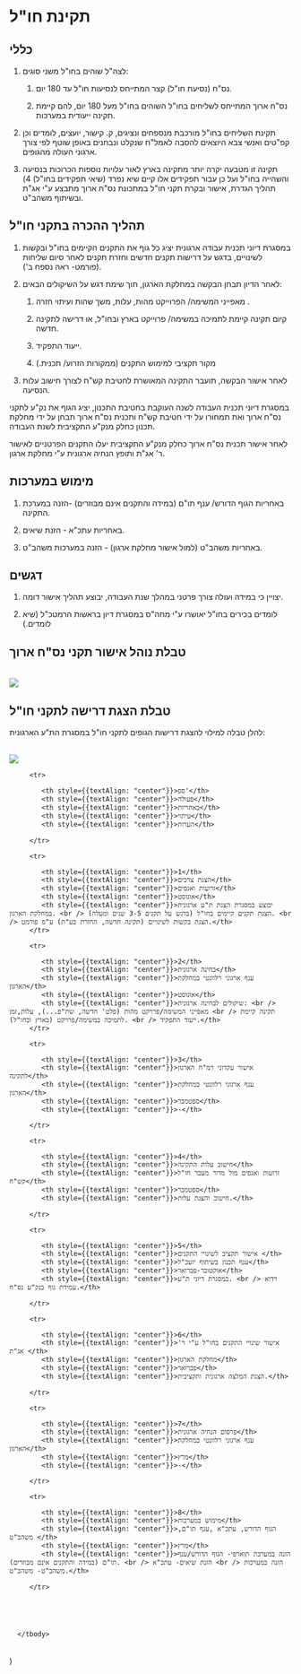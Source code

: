 
# תקינת חו"ל

## כללי

1) לצה"ל שוהים בחו"ל משני סוגים:

   1) נס"ח (נסיעת חו"ל) קצר  המתייחס לנסיעות חו"ל עד 180 יום. 

   2) נס"ח ארוך  המתייחס לשליחים בחו"ל השוהים בחו"ל מעל 180 יום, להם קיימת תקינה ייעודית במערכות. 

2) תקינת השליחים בחו"ל מורכבת מנספחים ונציגים, ק. קישור, יועצים, לומדים וכן קפ"טים ואנשי צבא היוצאים להסבה לאמל"ח שנקלט ונבחנים באופן שוטף לפי צורך ארגוני העולה מהגופים. 

3) תקינה זו מטבעה יקרה יותר מתקינה בארץ לאור עלויות נוספות הכרוכות בנסיעה והשהייה בחו"ל ועל כן עבור תפקידים אלו קיים שיא נפרד (שיאי תפקידים בחו"ל) 4) תהליך הגדרת, אישור ובקרת תקני חו"ל במתכונת נס"ח ארוך מתבצע ע"י אג"ת ובשיתוף משהב"ט. 

## תהליך ההכרה בתקני חו"ל

1)  במסגרת דיוני תכנית עבודה ארגונית יציג כל גוף את התקנים הקיימים בחו"ל ובקשות לשינויים, בדגש על דרישות תקנים חדשים וחזרת תקנים לאחר סיום שליחות (פורמט- ראה נספח ב'). 

2) לאחר הדיון תבחן הבקשה במחלקת הארגון, תוך שימת דגש על השיקולים הבאים: 

   1.	מאפייני המשימה/ הפרוייקט  מהות, עלות, משך שהות ועיתוי חזרה . 
   
   2.	קיום תקינה קיימת לתמיכה במשימה/ פרוייקט בארץ ובחו"ל, או דרישה לתקינה חדשה. 
   
   3.	ייעוד התפקיד. 
   
   4.	מקור תקציבי למימוש התקנים (ממקורות הזרוע/ תכנית.) 

3)  לאחר אישור הבקשה, תועבר התקינה המאושרת לחטיבת קש"ח לצורך חישוב עלות הנסיעה. 

במסגרת דיוני תכנית העבודה לשנה העוקבת בחטיבת התכנון, יציג הגוף את נק"ע לתקני נס"ח ארוך ואת תמחורו על ידי חטיבת קש"ח ותכנית נס"ח ארוך תבחן על ידי מחלקת תכנון כחלק מנק"ע התקציבית לשנת העבודה. 

לאחר אישור תכנית נס"ח ארוך כחלק מנק"ע התקציבית יעלו התקנים הפרטניים לאישור ר' אג"ת ותופץ הנחיה ארגונית ע"י מחלקת ארגון. 

## מימוש במערכות

1) באחריות הגוף הדורש/ ענף תו"ם (במידה והתקנים אינם מבוזרים) -הזנה במערכת התקינה. 

2)	באחריות עתכ"א - הזנת שיאים.
                                                 
3)	באחריות משהב"ט (למול אישור מחלקת ארגון) - הזנה במערכות משהב"ט.

## דגשים

1) יצויין כי במידה ועולה צורך פרטני במהלך שנת העבודה, יבוצע תהליך אישור דומה.

2) לומדים בכירים בחו"ל יאושרו ע"י מחה"ס במסגרת דיון בראשות הרמטכ"ל (שיא לומדים.)


## טבלת נוהל אישור תקני נס"ח ארוך

<TekenTable />

<br />

<img src={arrows.src} />


## טבלת הצגת דרישה לתקני חו"ל

להלן טבלה למילוי להצגת דרישות הגופים לתקני חו"ל במסגרת הת"ע הארגונית:

<br />

<img src={abroadtekens.src} />






   <table>
      <tbody>

         <tr>

            <th style={{textAlign: "center"}}>ספ'</th>
            <th style={{textAlign: "center"}}>פעולה</th>
            <th style={{textAlign: "center"}}>באחריות</th>
            <th style={{textAlign: "center"}}>עיתוי</th>
            <th style={{textAlign: "center"}}>הערות</th>

         </tr>
 
         <tr>

            <th style={{textAlign: "center"}}>1</th>
            <th style={{textAlign: "center"}}>הצגת צרכים</th>
            <th style={{textAlign: "center"}}>זרועות ואגפים</th>
            <th style={{textAlign: "center"}}>אוגוסט</th>
            <th style={{textAlign: "center"}}>יבוצע במסגרת הצגת ת"ע ארגונית במחלקת הארגון. <br /> הצגת תקנים קיימים בחו"ל (בדגש על תקנים 3-5 שנים ומעלה). <br /> הצגת בקשות לשינויים (תקינה חדשה, החזרת בע"ת) ע"פ פורמט.</th>
         </tr>
 
         <tr>

            <th style={{textAlign: "center"}}>2</th>
            <th style={{textAlign: "center"}}>בחינה ארגונית</th>
            <th style={{textAlign: "center"}}>ענף ארגוני רלוונטי במחלקת הארגון</th>
            <th style={{textAlign: "center"}}>אוגוסט</th>
            <th style={{textAlign: "center"}}>שיקולים לבחינה ארגונית: <br /> מאפייני המשימה/פרויקט מהות (פלט' חדשה, שת"פ...), עלות,זמן <br /> תקינה קיימת לתמיכה במשימה/פרויקט (בארץ ובחו"ל). <br /> ייעוד התפקיד.</th>
         </tr>
 
         <tr>

            <th style={{textAlign: "center"}}>3</th>
            <th style={{textAlign: "center"}}>אישור עקרוני רמ"ח הארגון לתקינה</th>
            <th style={{textAlign: "center"}}>ענף ארגוני רלוונטי במחלקת הארגון</th>
            <th style={{textAlign: "center"}}>ספטמבר</th>
            <th style={{textAlign: "center"}}>-</th>

         </tr>
 
         <tr>

            <th style={{textAlign: "center"}}>4</th>
            <th style={{textAlign: "center"}}>חישוב עלות התקינה</th>
            <th style={{textAlign: "center"}}>זרועות ואגפים מול מדור מעבר חו"ל קש"ח</th>
            <th style={{textAlign: "center"}}>ספטמבר</th>
            <th style={{textAlign: "center"}}>חישוב והצגת עלות.</th>

         </tr>
 
         <tr>

            <th style={{textAlign: "center"}}>5</th>
            <th style={{textAlign: "center"}}>אישור תקציב לשינויי התקנים </th>
            <th style={{textAlign: "center"}}>ענף תכנון בשיתוף יועכ"ל</th>
            <th style={{textAlign: "center"}}>אוקטובר-פברואר</th>
            <th style={{textAlign: "center"}}>במסגרת דיוני ת"ע. <br /> וידוא עמידת גוף בנק"ע נס"ח.</th>

         </tr>
 
         <tr>

            <th style={{textAlign: "center"}}>6</th>
            <th style={{textAlign: "center"}}>אישור שינויי התקנים בחו"ל ע"י ר' אג"ת </th>
            <th style={{textAlign: "center"}}>מחלקת הארגון</th>
            <th style={{textAlign: "center"}}>פברואר</th>
            <th style={{textAlign: "center"}}>הצגת המלצה ארגונית ותקציבית.</th>

         </tr>
 
         <tr>

            <th style={{textAlign: "center"}}>7</th>
            <th style={{textAlign: "center"}}>פרסום הנחיה ארגונית</th>
            <th style={{textAlign: "center"}}>ענף ארגוני רלוונטי במחלקת הארגון</th>
            <th style={{textAlign: "center"}}>מרץ</th>
            <th style={{textAlign: "center"}}>-</th>

         </tr>

         <tr>

            <th style={{textAlign: "center"}}>8</th>
            <th style={{textAlign: "center"}}>מימוש במערכות</th>
            <th style={{textAlign: "center"}}>הגוף הדורש, עתכ"א ,ענף תו"ם, משהב"ט </th>
            <th style={{textAlign: "center"}}>מרץ</th>
            <th style={{textAlign: "center"}}>הזנה במערכת תוארפי- הגוף הדורש/ענף תו"ם (במידה והתקנים אינם מבוזרים). <br /> הזנת שיאים- עתכ"א <br /> הזנה במערכות משהב"ט- משהב"ט.</th>

         </tr>
 

 
         

      </tbody>
   </table>
)
